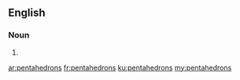 ==English==

===Noun===
{{head|en|plural}}

# {{plural of|pentahedron|lang=en}}

[[ar:pentahedrons]]
[[fr:pentahedrons]]
[[ku:pentahedrons]]
[[my:pentahedrons]]